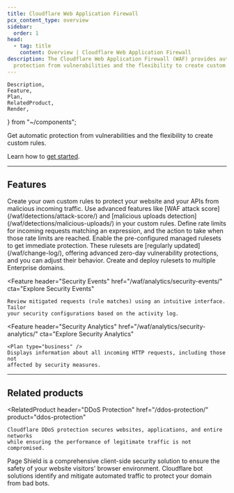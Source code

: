 ```yaml
---
title: Cloudflare Web Application Firewall
pcx_content_type: overview
sidebar:
  order: 1
head:
  - tag: title
    content: Overview | Cloudflare Web Application Firewall
description: The Cloudflare Web Application Firewall (WAF) provides automatic
  protection from vulnerabilities and the flexibility to create custom rules.
---
```


	Description,
	Feature,
	Plan,
	RelatedProduct,
	Render,
} from "~/components";

<Description>

Get automatic protection from vulnerabilities and the flexibility to create custom rules.

</Description>

<Plan type="all" />

<Render file="waf-intro" />

Learn how to [get started](/waf/get-started/).

---

## Features

<Feature header="Custom rules" href="/waf/custom-rules/">
	Create your own custom rules to protect your website and your APIs from
	malicious incoming traffic. Use advanced features like [WAF attack
	score](/waf/detections/attack-score/) and [malicious uploads
	detection](/waf/detections/malicious-uploads/) in your custom rules.
</Feature>

<Feature header="Rate limiting rules" href="/waf/rate-limiting-rules/">
	Define rate limits for incoming requests matching an expression, and the
	action to take when those rate limits are reached.
</Feature>

<Feature header="Managed rules" href="/waf/managed-rules/">
	Enable the pre-configured managed rulesets to get immediate protection. These
	rulesets are [regularly updated](/waf/change-log/), offering advanced zero-day
	vulnerability protections, and you can adjust their behavior.
</Feature>

<Feature header="Account-level configuration" href="/waf/account/">
	<Plan type="ent-add-on" />
	Create and deploy rulesets to multiple Enterprise domains.
</Feature>

<Feature
	header="Security Events"
	href="/waf/analytics/security-events/"
	cta="Explore Security Events"
>
	Review mitigated requests (rule matches) using an intuitive interface. Tailor
	your security configurations based on the activity log.
</Feature>

<Feature
	header="Security Analytics"
	href="/waf/analytics/security-analytics/"
	cta="Explore Security Analytics"
>
	<Plan type="business" />
	Displays information about all incoming HTTP requests, including those not
	affected by security measures.
</Feature>

---

## Related products

<RelatedProduct
	header="DDoS Protection"
	href="/ddos-protection/"
	product="ddos-protection"
>
	Cloudflare DDoS protection secures websites, applications, and entire networks
	while ensuring the performance of legitimate traffic is not compromised.
</RelatedProduct>

<RelatedProduct header="Page Shield" href="/page-shield/" product="page-shield">
	Page Shield is a comprehensive client-side security solution to ensure the
	safety of your website visitors' browser environment.
</RelatedProduct>

<RelatedProduct header="Bots" href="/bots/" product="bots">
	Cloudflare bot solutions identify and mitigate automated traffic to protect
	your domain from bad bots.
</RelatedProduct>
